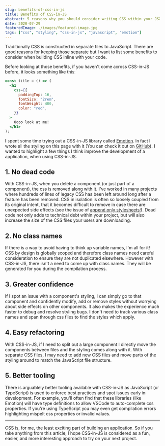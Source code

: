 ```yaml
---
slug: benefits-of-css-in-js
title: Benefits of CSS-in-JS
abstract: 5 reasons why you should consider writing CSS within your JSX
date: 2020-07-29
featuredImage: ./images/featured-image.jpg
tags: ["css", "styling", "css-in-js", "javascript", "emotion"]
---
```


Traditionally CSS is constructed in separate files to JavaScript. There are good reasons for keeping those separate but I want to list some benefits to consider when building CSS inline with your code.

Before looking at those benefits, if you haven't come across CSS-in-JS before, it looks something like this:

```jsx
const title = () => (
  <h1
    css={{
      paddingTop: 16,
      fontSize: "2rem",
      fontWeight: 400,
      color: "red",
    }}
  >
    Oooo look at me!
  </h1>
);
```

I spent some time trying out a CSS-in-JS library called [Emotion](https://emotion.sh). In fact I wrote all the styling on this page with it (You can check it out on [GitHub](https://github.com/jonhaddow/website)). I wanted to highlight a few things I think improve the development of a application, when using CSS-in-JS.

## 1. No dead code

With CSS-in-JS, when you delete a component (or just part of a component), the css is removed along with it. I've worked in many projects where hundreds of lines of legacy CSS has been left around long after a feature has been removed. CSS in isolation is often so loosely coupled from its original intent, that it becomes difficult to remove in case there are unexpected side effects (see the issue of [append only stylesheets!](https://css-tricks.com/oh-no-stylesheet-grows-grows-grows-append-stylesheet-problem/)). Dead code not only adds to technical debt within your project, but will also increase the size of the CSS files your users are downloading.

## 2. No class names

If there is a way to avoid having to think up variable names, I'm all for it! CSS by design is globally scoped and therefore class names need careful consideration to ensure they are not duplicated elsewhere. However with CSS-in-JS, there isn't a need to come up with class names. They will be generated for you during the compilation process.

## 3. Greater confidence

If I spot an issue with a component's styling, I can simply go to that component and confidently modify, add or remove styles without worrying about side effects on other components. It also makes the experience much faster to debug and resolve styling bugs. I don't need to track various class names and span through css files to find the styles which apply.

## 4. Easy refactoring

With CSS-in-JS, if I need to split out a large component I directly move the components between files and the styling comes along with it. With separate CSS files, I may need to add new CSS files and move parts of the styling around to match the JavaScript file structure.

## 5. Better tooling

There is arguablely better tooling available with CSS-in-JS as JavaScript (or TypeScript) is used to enforce best practices and spot issues early in development. For example, you'll often find that these libraries (like Emotion) will have type definitions to allow VSCode to auto-complete css properties. If you're using TypeScript you may even get compilation errors highlighting mispelt css properties or invalid values.

---

CSS is, for me, the least exciting part of building an application. So if you take anything from this article, I hope CSS-in-JS is considered as a fun, easier, and more interesting approach to try on your next project.
